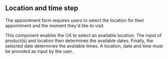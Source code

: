 

<Meta of={LocationAndTimeStepStories} />

## Location and time step

The appointment form requires users to select the location for their appointment and the moment
they'd like to visit.

This component enables the UX to select an available location. The input of product(s) and location
then determines the available dates. Finally, the selected date determines the available times. A
location, date and time must be provided as input by the user.

<Story of={LocationAndTimeStepStories.InitialState} />
